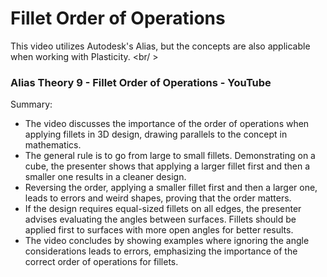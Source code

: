 # Fillet Order of Operations


This video utilizes Autodesk's Alias, but the concepts are also applicable when working with Plasticity.
<br/ >
<YouTube videoId="NowFoAGen7k" />

### Alias Theory 9 - Fillet Order of Operations - YouTube

Summary:
- The video discusses the importance of the order of operations when applying fillets in 3D design, drawing parallels to the concept in mathematics.
- The general rule is to go from large to small fillets. Demonstrating on a cube, the presenter shows that applying a larger fillet first and then a smaller one results in a cleaner design.
- Reversing the order, applying a smaller fillet first and then a larger one, leads to errors and weird shapes, proving that the order matters.
- If the design requires equal-sized fillets on all edges, the presenter advises evaluating the angles between surfaces. Fillets should be applied first to surfaces with more open angles for better results.
- The video concludes by showing examples where ignoring the angle considerations leads to errors, emphasizing the importance of the correct order of operations for fillets.